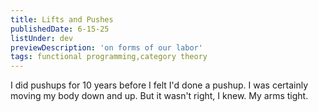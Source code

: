 ```yaml
---
title: Lifts and Pushes
publishedDate: 6-15-25
listUnder: dev
previewDescription: 'on forms of our labor'
tags: functional programming,category theory
---
```


I did pushups for 10 years before I felt I'd done a pushup.
I was certainly moving my body down and up. But it wasn't right, I knew.
My arms tight.